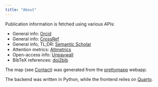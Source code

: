 ```yaml
---
title: "About"
---
```


::: {.content-block}

Publication information is fetched using various APIs:

- General info: [Orcid](https://orcid.org)
- General info: [CrossRef](https://www.crossref.org)
- General info, TL;DR: [Semantic Scholar](https://www.semanticscholar.org)
- Attention metrics: [Altmetrics](https://www.altmetric.com)
- Open-access info: [Unpaywall](https://unpaywall.org)
- BibTeX references: [doi2bib](https://www.doi2bib.org)

The map (see [Contact](/contact.html)) was generated from the [prettymapp](https://github.com/chrieke/prettymapp) webapp.

The backend was written in Python, while the frontend relies on [Quarto](https://quarto.org).

:::

